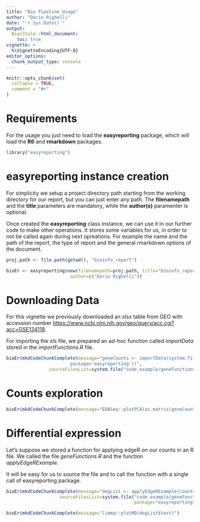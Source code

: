 ```yaml
---
title: "Bio Pipeline Usage"
author: "Dario Righelli"
date: "`r Sys.Date()`"
output: 
  BiocStyle::html_document:
    toc: true
vignette: >
  %\VignetteEncoding{UTF-8} 
editor_options: 
  chunk_output_type: console
---
```


<!--
%\VignetteEngine{knitr::rmarkdown}
%\VignetteIndexEntry{Bio Pipeline Usage}
-->

```r
knitr::opts_chunk$set(
  collapse = TRUE,
  comment = "#>"
)
```


# Requirements 

For the usage you just need to load the **easyreporting** package, which will 
load the **R6** and **rmarkdown** packages.

```r
library("easyreporting")
```

# easyreporting instance creation

For simplicity we setup a project directory path starting from the working 
directory for our report, but you can just enter any path.
The **filenamepath** and the **title** parameters are mandatory, while the 
**author(s)** paramenter is optional.

Once created the **easyreporting** class instance, we can use it in our further
code to make other operations.
It stores some variables for us, in order to not be called again during next 
opreations.
For example the name and the path of the report, the type of report
and the general rmarkdown options of the document.

```r
proj.path <- file.path(getwd(), "bioinfo_report")

bioEr <- easyreporting$new(filenamepath=proj.path, title="bioinfo_report",
                        author=c("Dario Righelli"))
```


# Downloading Data

For this vignette we previously downloaded an xlsx table from GEO with accession
number [https://www.ncbi.nlm.nih.gov/geo/query/acc.cgi?acc=GSE134118](*GSE134118*).

For importing the xls file, we prepared an ad-hoc function called *importData*
stored in the *importFunctions.R* file.

```r
bioEr$mkdCodeChunkComplete(message="geneCounts <- importData(system.file('example_data/GSE134118_Table_S3.xlsx', 
                        package='easyreporting'))", 
                sourceFilesList=system.file("code_example/geneFunctions.R", package="easyreporting"))
```

# Counts exploration 

```r
bioEr$mkdCodeChunkComplete(message="EDASeq::plotPCA(as.matrix(geneCounts))")
```

# Differential expression

Let's suppose we stored a function for applying edgeR on our counts in an R file.
We called the file *geneFunctions.R* and the function *applyEdgeRExample*.

It will be easy for us to source the file and to call the function with a single
call of easyreporting package.

```r
bioEr$mkdCodeChunkComplete(message="degList <- applyEdgeRExample(counts=geneCounts, samples=colnames(geneCounts), contrast='Pleura - Broth')", 
                    sourceFilesList=system.file("code_example/geneFunctions.R", 
                                                package="easyreporting"))
```



```r
bioEr$mkdCodeChunkComplete(message="limma::plotMD(degList$test)")
```




